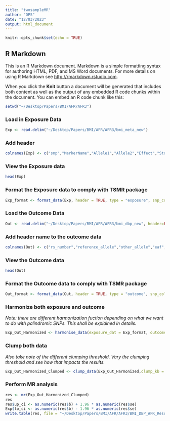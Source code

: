 ```yaml
---
title: "twosampleMR"
author: "OPS"
date: "12/03/2023"
output: html_document
---
```


```r
knitr::opts_chunk$set(echo = TRUE)
```

## R Markdown

This is an R Markdown document. Markdown is a simple formatting syntax for authoring HTML, PDF, and MS Word documents. For more details on using R Markdown see <http://rmarkdown.rstudio.com>.

When you click the **Knit** button a document will be generated that includes both content as well as the output of any embedded R code chunks within the document. You can embed an R code chunk like this:

```r
setwd("~/Desktop/Papers/BMI/AFR/AFR3")
```

### Load in Exposure Data
```r
Exp <- read.delim("~/Desktop/Papers/BMI/AFR/AFR3/bmi_meta_new")
```
### Add header
```r
colnames(Exp) <- c("snp","MarkerName","Allele1","Allele2","Effect","StdErr","P-value","Direction")
```
### View the Exposure data
```r
head(Exp)
```
### Format the Exposure data to comply with TSMR package
```r
Exp_format <- format_data(Exp, header = TRUE, type = "exposure", snp_col = "snp", beta_col = "Effect", se_col = "StdErr", effect_allele_col = "Allele1", other_allele_col = "Allele2", eaf_col = "eaf", pval_col = "Pvalue")
```
### Load the Outcome Data
```r
Out <- read.delim("~/Desktop/Papers/BMI/AFR/AFR3/bmi_dbp_new", header=FALSE)
```
### Add header name to the outcome data
```r
colnames(Out) <- c("rs_number","reference_allele","other_allele","eaf","beta","se","beta_95L","beta_95U","z","p-value","-log10_p-value","q_statistic","q_p-value","i2","n_studies","n_samples","effects")
```
### View the Outcome data
```r
head(Out)
```

### Format the Outcome data to comply with TSMR package
```r
Out_format <- format_data(Out, header = TRUE, type = "outcome", snp_col = "rs_number", beta_col = "beta", se_col = "se", effect_allele_col = "reference_allele", other_allele_col = "other_allele", eaf_col = "eaf", pval_col = "p-value")
```

### Harmonize both exposure and outcome
*Note: there are different harmonization fuction depending on what we want to do with palindromic SNPs. This shall be explained in details.*
```r
Exp_Out_Harmonized <- harmonise_data(exposure_dat = Exp_format, outcome_dat = Out_format, action = 3)
```

### Clump both data
*Also take note of the different clumping threshold. Vary the clumping threshold and see how that impacts the results.*
```r
Exp_Out_Harmonized_Clumped <- clump_data(Exp_Out_Harmonized,clump_kb = 10000,clump_r2 = 0.1,clump_p1 = 1,clump_p2 = 1,pop = "AFR")
```
### Perform MR analysis
```r
res <- mr(Exp_Out_Harmonized_Clumped)
res
res$up_ci <- as.numeric(res$b) + 1.96 * as.numeric(res$se)
Exp$lo_ci <- as.numeric(res$b) - 1.96 * as.numeric(res$se)
write.table(res, file = "~/Desktop/Papers/BMI/AFR/AFR3/BMI_DBP_AFR_Result.txt", row.names = FALSE, col.names = TRUE, quote = FALSE, sep = "\t")
```

